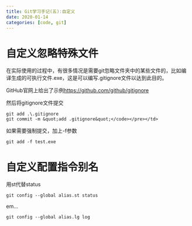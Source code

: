 ```yaml
---
title: Git学习手记(五):自定义
date: 2020-01-14
categories: [code, git]
---
```


# 自定义忽略特殊文件

在实际使用的过程中，有很多情况是需要git忽略文件夹中的某些文件的，比如编译生成的可执行文件.exe，这是可以编写.gitignore文件以达到此目的。

GitHub官网上给出了示例[https://github.com/github/gitignore](https://github.com/github/gitignore)

然后将gitignore文件提交
```
git add .\.gitignore
git commit -m &quot;add .gitignore&quot;</code></pre></td>
```

如果需要强制提交，加上-f参数
```
git add -f test.exe
```
# 自定义配置指令别名

用st代替status
```
git config --global alias.st status
```
em...
```
git config --global alias.lg log
```